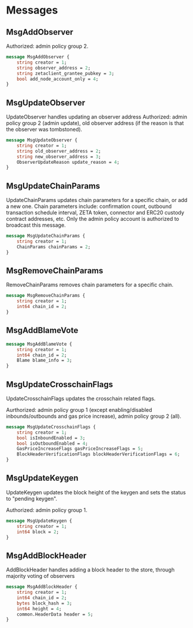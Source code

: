 # Messages

## MsgAddObserver

Authorized: admin policy group 2.

```proto
message MsgAddObserver {
	string creator = 1;
	string observer_address = 2;
	string zetaclient_grantee_pubkey = 3;
	bool add_node_account_only = 4;
}
```

## MsgUpdateObserver

UpdateObserver handles updating an observer address
Authorized: admin policy group 2 (admin update), old observer address (if the
reason is that the observer was tombstoned).

```proto
message MsgUpdateObserver {
	string creator = 1;
	string old_observer_address = 2;
	string new_observer_address = 3;
	ObserverUpdateReason update_reason = 4;
}
```

## MsgUpdateChainParams

UpdateChainParams updates chain parameters for a specific chain, or add a new one.
Chain parameters include: confirmation count, outbound transaction schedule interval, ZETA token,
connector and ERC20 custody contract addresses, etc.
Only the admin policy account is authorized to broadcast this message.

```proto
message MsgUpdateChainParams {
	string creator = 1;
	ChainParams chainParams = 2;
}
```

## MsgRemoveChainParams

RemoveChainParams removes chain parameters for a specific chain.

```proto
message MsgRemoveChainParams {
	string creator = 1;
	int64 chain_id = 2;
}
```

## MsgAddBlameVote

```proto
message MsgAddBlameVote {
	string creator = 1;
	int64 chain_id = 2;
	Blame blame_info = 3;
}
```

## MsgUpdateCrosschainFlags

UpdateCrosschainFlags updates the crosschain related flags.

Aurthorized: admin policy group 1 (except enabling/disabled
inbounds/outbounds and gas price increase), admin policy group 2 (all).

```proto
message MsgUpdateCrosschainFlags {
	string creator = 1;
	bool isInboundEnabled = 3;
	bool isOutboundEnabled = 4;
	GasPriceIncreaseFlags gasPriceIncreaseFlags = 5;
	BlockHeaderVerificationFlags blockHeaderVerificationFlags = 6;
}
```

## MsgUpdateKeygen

UpdateKeygen updates the block height of the keygen and sets the status to
"pending keygen".

Authorized: admin policy group 1.

```proto
message MsgUpdateKeygen {
	string creator = 1;
	int64 block = 2;
}
```

## MsgAddBlockHeader

AddBlockHeader handles adding a block header to the store, through majority voting of observers

```proto
message MsgAddBlockHeader {
	string creator = 1;
	int64 chain_id = 2;
	bytes block_hash = 3;
	int64 height = 4;
	common.HeaderData header = 5;
}
```
